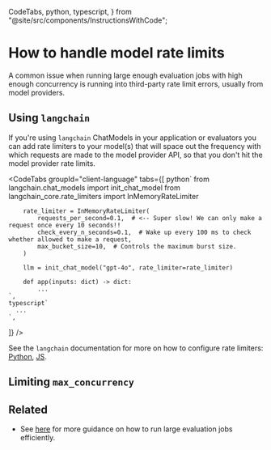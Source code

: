   CodeTabs,
  python,
  typescript,
} from "@site/src/components/InstructionsWithCode";

# How to handle model rate limits

A common issue when running large enough evaluation jobs with high enough concurrency is running into third-party rate limit errors, usually from model providers.

## Using `langchain`

If you're using `langchain` ChatModels in your application or evaluators you can add rate limiters to your model(s) that will space out the frequency with which requests are made to the model provider API, so that you don't hit the model provider rate limits.

<CodeTabs
  groupId="client-language"
  tabs={[
    python`
        from langchain.chat_models import init_chat_model
        from langchain_core.rate_limiters import InMemoryRateLimiter

        rate_limiter = InMemoryRateLimiter(
            requests_per_second=0.1,  # <-- Super slow! We can only make a request once every 10 seconds!!
            check_every_n_seconds=0.1,  # Wake up every 100 ms to check whether allowed to make a request,
            max_bucket_size=10,  # Controls the maximum burst size.
        )

        llm = init_chat_model("gpt-4o", rate_limiter=rate_limiter)

        def app(inputs: dict) -> dict:
            ...
    `,
    typescript`
      ...
    `,

]}
/>

See the `langchain` documentation for more on how to configure rate limiters: [Python](https://python.langchain.com/docs/how_to/chat_model_rate_limiting/), [JS]().

## Limiting `max_concurrency`

## Related

- See [here](../../how_to_guides/evaluation/large_job) for more guidance on how to run large evaluation jobs efficiently.
